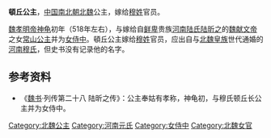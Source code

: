 {{東亞女性歷史人物
| 名稱=頓丘公主
| 身份=[[北魏|北魏]]公主
| 畫像=
| 說明=
| 姓=元
| 名=
| 封爵=[[公主|公主]]
| 位號=
| 封號=頓丘公主
| 出生年=
| 逝世年=
| 墳墓=
| 父親=
| 夫=[[穆姓|穆姓]]官员
|}}
'''頓丘公主'''，[[中国|中国]][[南北朝|南北朝]][[北魏|北魏]]公主，嫁给[[穆姓|穆姓]]官员。

[[魏孝明帝|魏孝明帝]][[神龟_(北魏)|神龟]]初年（518年左右），与嫁给自[[鲜卑|鲜卑]]贵族[[河南陆氏世系图|河南陆氏]][[陆昕之|陆昕之]]的[[魏献文帝|魏献文帝]]之女[[常山公主_(北魏)|常山公主]]并为[[女侍中|女侍中]]。頓丘公主嫁给[[穆姓|穆姓]]官员，应出自与[[北魏|北魏]][[皇族|皇族]]世代通婚的[[河南穆氏世系图|河南穆氏]]，但史书没有记录他的名字。

== 参考资料 ==
*《[[魏书|魏书]]·列传第二十八 陆昕之传》：公主奉姑有孝称，神龟初，与穆氏顿丘长公主并为女侍中。 

{{南北朝人物小作品}}
[[Category:北魏公主|Category:北魏公主]]
[[Category:河南元氏|Category:河南元氏]]
[[Category:女侍中|Category:女侍中]]
[[Category:北魏女官|Category:北魏女官]]